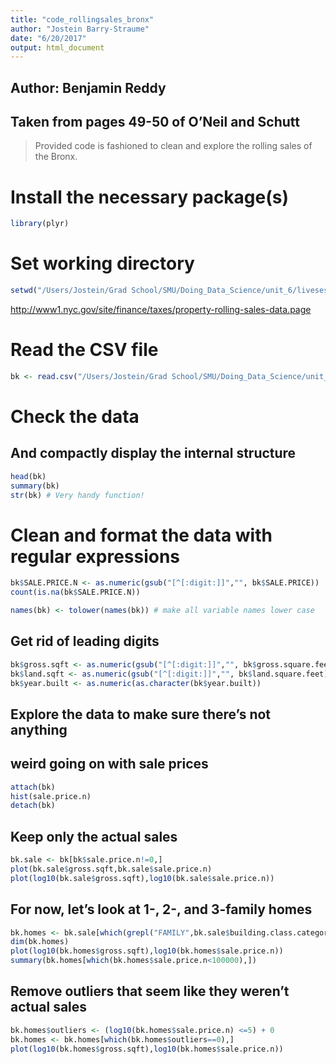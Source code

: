 ```yaml
---
title: "code_rollingsales_bronx"
author: "Jostein Barry-Straume"
date: "6/20/2017"
output: html_document
---
```


## Author: Benjamin Reddy
## Taken from pages 49-50 of O'Neil and Schutt
> Provided code is fashioned to clean and explore the rolling sales of the Bronx.

# Install the necessary package(s)
```r
library(plyr)
```

# Set working directory
```r
setwd("/Users/Jostein/Grad School/SMU/Doing_Data_Science/unit_6/livesession6assignment")
```

[http://www1.nyc.gov/site/finance/taxes/property-rolling-sales-data.page](http://www1.nyc.gov/site/finance/taxes/property-rolling-sales-data.page)

# Read the CSV file
```r
bk <- read.csv("/Users/Jostein/Grad School/SMU/Doing_Data_Science/unit_6/livesession6assignment/data/rollingsales_bronx.csv",skip=4,header=TRUE)
```

# Check the data
## And compactly display the internal structure
```r
head(bk)
summary(bk)
str(bk) # Very handy function!
```

# Clean and format the data with regular expressions
```r
bk$SALE.PRICE.N <- as.numeric(gsub("[^[:digit:]]","", bk$SALE.PRICE))
count(is.na(bk$SALE.PRICE.N))

names(bk) <- tolower(names(bk)) # make all variable names lower case
```

## Get rid of leading digits
```r
bk$gross.sqft <- as.numeric(gsub("[^[:digit:]]","", bk$gross.square.feet))
bk$land.sqft <- as.numeric(gsub("[^[:digit:]]","", bk$land.square.feet))
bk$year.built <- as.numeric(as.character(bk$year.built))
```

## Explore the data to make sure there's not anything
## weird going on with sale prices
```r
attach(bk)
hist(sale.price.n) 
detach(bk)
```

## Keep only the actual sales
```r
bk.sale <- bk[bk$sale.price.n!=0,]
plot(bk.sale$gross.sqft,bk.sale$sale.price.n)
plot(log10(bk.sale$gross.sqft),log10(bk.sale$sale.price.n))
```

## For now, let's look at 1-, 2-, and 3-family homes
```r
bk.homes <- bk.sale[which(grepl("FAMILY",bk.sale$building.class.category)),]
dim(bk.homes)
plot(log10(bk.homes$gross.sqft),log10(bk.homes$sale.price.n))
summary(bk.homes[which(bk.homes$sale.price.n<100000),])
```

## Remove outliers that seem like they weren't actual sales
```r
bk.homes$outliers <- (log10(bk.homes$sale.price.n) <=5) + 0
bk.homes <- bk.homes[which(bk.homes$outliers==0),]
plot(log10(bk.homes$gross.sqft),log10(bk.homes$sale.price.n))
```